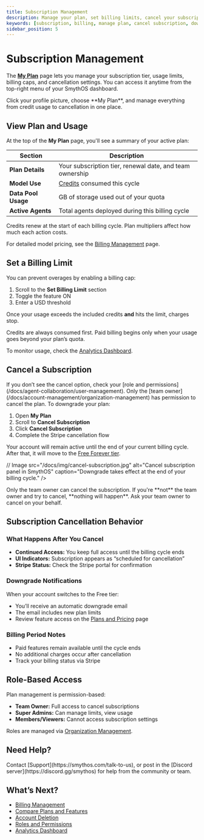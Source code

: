 ```yaml
---
title: Subscription Management
description: Manage your plan, set billing limits, cancel your subscription, and understand role-based access from the My Plan page.
keywords: [subscription, billing, manage plan, cancel subscription, downgrade, my plan, credit usage]
sidebar_position: 5
---
```


# Subscription Management

The [**My Plan**](https://app.smythos.com/my-plan) page lets you manage your subscription tier, usage limits, billing caps, and cancellation settings. You can access it anytime from the top-right menu of your SmythOS dashboard.

<InfoCallout title="Where to manage your plan">
Click your profile picture, choose **My Plan**, and manage everything from credit usage to cancellation in one place.
</InfoCallout>

<Spacer size="md" />

## View Plan and Usage

At the top of the **My Plan** page, you'll see a summary of your active plan:

| Section             | Description                                                  |
|---------------------|--------------------------------------------------------------|
| **Plan Details**     | Your subscription tier, renewal date, and team ownership     |
| **Model Use**       | [Credits](/docs/account-management/billing-management) consumed this cycle |
| **Data Pool Usage** | GB of storage used out of your quota                         |
| **Active Agents**   | Total agents deployed during this billing cycle              |

<InfoCallout title="Credit resets">
Credits renew at the start of each billing cycle. Plan multipliers affect how much each action costs.
</InfoCallout>

For detailed model pricing, see the [Billing Management](/docs/account-management/billing-management) page.

<Spacer size="md" />

## Set a Billing Limit

You can prevent overages by enabling a billing cap:

1. Scroll to the **Set Billing Limit** section
2. Toggle the feature ON
3. Enter a USD threshold

Once your usage exceeds the included credits **and** hits the limit, charges stop.

<WarningCallout title="Limits apply after credits are used">
Credits are always consumed first. Paid billing begins only when your usage goes beyond your plan’s quota.
</WarningCallout>

To monitor usage, check the [Analytics Dashboard](/docs/agent-collaboration/user-management).

<Spacer size="md" />

## Cancel a Subscription
<InfoCallout title="Only team owners can cancel subscriptions">
If you don’t see the cancel option, check your [role and permissions](/docs/agent-collaboration/user-management). Only the [team owner](/docs/account-management/organization-management) has permission to cancel the plan.
</InfoCallout>
To downgrade your plan:

1. Open **My Plan**  
2. Scroll to **Cancel Subscription**  
3. Click **Cancel Subscription**  
4. Complete the Stripe cancellation flow

Your account will remain active until the end of your current billing cycle. After that, it will move to the [Free Forever tier](https://smythos.com/pricing/).

// Image src="/docs/img/cancel-subscription.jpg" alt="Cancel subscription panel in SmythOS" caption="Downgrade takes effect at the end of your billing cycle." />

<Spacer size="md" />

<WarningCallout title="Important"> 
Only the team owner can cancel the subscription.  
If you're **not** the team owner and try to cancel, **nothing will happen**.  
Ask your team owner to cancel on your behalf.
</WarningCallout>

<Spacer size="md" />

## Subscription Cancellation Behavior

### What Happens After You Cancel

- **Continued Access:** You keep full access until the billing cycle ends  
- **UI Indicators:** Subscription appears as “scheduled for cancellation”  
- **Stripe Status:** Check the Stripe portal for confirmation  

### Downgrade Notifications

When your account switches to the Free tier:

- You’ll receive an automatic downgrade email  
- The email includes new plan limits  
- Review feature access on the [Plans and Pricing](https://smythos.com/pricing) page

### Billing Period Notes

- Paid features remain available until the cycle ends  
- No additional charges occur after cancellation  
- Track your billing status via Stripe

<Spacer size="md" />

## Role-Based Access

Plan management is permission-based:

- **Team Owner:** Full access to cancel subscriptions  
- **Super Admins:** Can manage limits, view usage  
- **Members/Viewers:** Cannot access subscription settings

Roles are managed via [Organization Management](/docs/account-management/organization-management).

<Spacer size="md" />

## Need Help?

<TipCallout title="Have a billing or subscription question?">
Contact [Support](https://smythos.com/talk-to-us), or post in the [Discord server](https://discord.gg/smythos) for help from the community or team.
</TipCallout>

<Spacer size="md" />

## What’s Next?

- [Billing Management](/docs/account-management/billing-management)  
- [Compare Plans and Features](/docs/account-management/overview)  
- [Account Deletion](/docs/account-management/account-deletion)  
- [Roles and Permissions](/docs/agent-collaboration/user-management)  
- [Analytics Dashboard](/docs/agent-collaboration/user-management)
